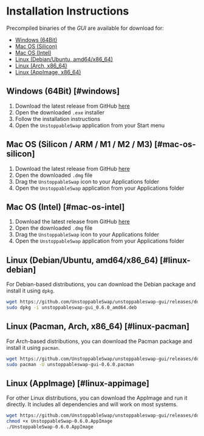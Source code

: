 # Installation Instructions

Precompiled binaries of the _GUI_ are available for download for:
- [Windows (64Bit)](#windows)
- [Mac OS (Silicon)](#mac-os-silicon)
- [Mac OS (Intel)](#mac-os-intel)
- [Linux (Debian/Ubuntu, amd64/x86_64)](#linux-debian)
- [Linux (Arch, x86_64)](#linux-pacman)
- [Linux (AppImage, x86_64)](#linux-appimage)

## Windows (64Bit) [#windows]
1. Download the latest release from GitHub [here](https://github.com/UnstoppableSwap/unstoppableswap-gui/releases/download/v0.6.0/UnstoppableSwap-Setup-0.6.0.exe)
2. Open the downloaded `.exe` installer
3. Follow the installation instructions
4. Open the `UnstoppableSwap` application from your Start menu

## Mac OS (Silicon / ARM / M1 / M2 / M3) [#mac-os-silicon]
1. Download the latest release from GitHub [here](https://github.com/UnstoppableSwap/unstoppableswap-gui/releases/download/v0.6.0/UnstoppableSwap-0.6.0-arm64.dmg)
2. Open the downloaded `.dmg` file
3. Drag the `UnstoppableSwap` icon to your Applications folder
4. Open the `UnstoppableSwap` application from your Applications folder

## Mac OS (Intel) [#mac-os-intel]
1. Download the latest release from GitHub [here](https://github.com/UnstoppableSwap/unstoppableswap-gui/releases/download/v0.6.0/UnstoppableSwap-0.6.0.dmg)
2. Open the downloaded `.dmg` file
3. Drag the `UnstoppableSwap` icon to your Applications folder
4. Open the `UnstoppableSwap` application from your Applications folder

## Linux (Debian/Ubuntu, amd64/x86_64) [#linux-debian]
For Debian-based distributions, you can download the Debian package and install it using `dpkg`.

```bash filename="install.sh"
wget https://github.com/UnstoppableSwap/unstoppableswap-gui/releases/download/v0.6.0/unstoppableswap-gui_0.6.0_amd64.deb
sudo dpkg -i unstoppableswap-gui_0.6.0_amd64.deb
```

## Linux (Pacman, Arch, x86_64) [#linux-pacman]
For Arch-based distributions, you can download the Pacman package and install it using `pacman`.

```bash filename="install.sh"
wget https://github.com/UnstoppableSwap/unstoppableswap-gui/releases/download/v0.6.0/unstoppableswap-gui-0.6.0.pacman
sudo pacman -U unstoppableswap-gui-0.6.0.pacman
```

## Linux (AppImage) [#linux-appimage]
For other Linux distributions, you can download the AppImage and run it directly. It includes all dependencies and will work on most systems.

```bash filename="install.sh"
wget https://github.com/UnstoppableSwap/unstoppableswap-gui/releases/download/v0.6.0/UnstoppableSwap-0.6.0.AppImage
chmod +x UnstoppableSwap-0.6.0.AppImage
./UnstoppableSwap-0.6.0.AppImage
```
